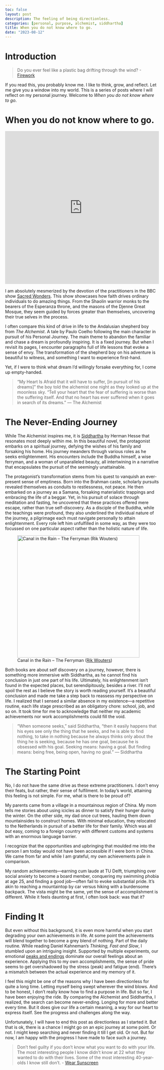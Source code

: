 ```yaml
---
toc: false
layout: post
description: The feeling of being directionless. 
categories: [personal, purpose, alchemist, siddhartha]
title: When you do not know where to go. 
date: "2023-08-12"
---
```


# Introduction
> Do you ever feel 
> like a plastic bag 
> drifting through the wind? - [Firework](https://www.youtube.com/watch?v=QGJuMBdaqIw)

If you read this, you probably know me. I like to think, grow, and reflect. Let me give you a window into my world. This is a series of posts where I will reflect on my personal journey. Welcome to _When you do not know where to go_.

# When you do not know where to go. 
<iframe width="100%" height="500" frameborder="0" src="https://www.bbc.co.uk/programmes/p07kl857/player"></iframe>

I am absolutely mesmerized by the devotion of the practitioners in the BBC show [Sacred Wonders](https://www.bbc.co.uk/programmes/m0007fhl). This show showcases how faith drives ordinary individuals to do amazing things. From the Shaolin warrior monks to the bearers of the Esperanza throne, and the masons of the Djenne Great Mosque, they seem guided by forces greater than themselves, uncovering their true selves in the process.

I often compare this kind of drive in life to the Andalusian shepherd boy from _The Alchemist_. A tale by Paulo Coelho following the main character in pursuit of his Personal Journey. The main theme to abandon the familiar and chase a dream is profoundly inspiring. It is a fixed journey. But when I revisit its pages, I encounter paragraphs full of life lessons that evoke a sense of envy. The transformation of the shepherd boy on his adventure is beautiful to witness, and something I want to experience first-hand. 

Yet, if I were to think what dream I'd willingly forsake everything for, I come up empty-handed. 

> “My Heart Is Afraid that it will have to suffer, [in pursuit of his dreams]” the boy told the alchemist one night as they looked up at the moonless sky. "Tell your heart that the fear of suffering is worse than the suffering itself. And that no heart has ever suffered when it goes in search of its dreams.” — The Alchemist

# The Never-Ending Journey
While The Alchemist inspires me, it is [Siddhartha](https://www.gutenberg.org/ebooks/2500) by Herman Hesse that resonates most deeply within me. In this beautiful novel, the protagonist embarks on a spiritual journey, defying the wishes of his family and forsaking his home. His journey meanders through various roles as he seeks enlightenment. His encounters include the Buddha himself, a wise ferryman, and a woman of unparalleled beauty, all intertwining in a narrative that encapsulates the pursuit of the seemingly unattainable. 

The protagonist's transformation stems from his quest to vanquish an ever-present sense of emptiness. Born into the Brahman caste, scholarly pursuits revealed themselves as conduits to restlessness, not peace. He then embarked on a journey as a Samana, forsaking materialistic trappings and embracing the life of a beggar. Yet, in his pursuit of solace through meditation and fasting, he uncovered that these practices offered mere escape, rather than true self-discovery. As a disciple of the Buddha, while the teachings were profound, they also underlined the individual nature of the journey, a pilgrimage each must navigate personally to attain enlightenment. Every role left him unfulfilled in some way, as they were too focussed on one particular aspect rather than the holistic nature of life. 

![Canal in the Rain – The Ferryman ([Rik Wouters](https://artvee.com/dl/canal-in-the-rain-the-ferryman/))](ferryman.jpg){height=400px}

Both books are about self discovery on a journey, however, there is something more immersive with Siddhartha, as he cannot find his conclusion in just one part of his life. Ultimately, his enlightenment isn't found in the expected places, but serendipitously, besides a river. I'll not spoil the rest as I believe the story is worth reading yourself. It's a beautiful conclusion and made me take a step back to reassess my perspective on life. I realized that I sensed a similar absence in my existence—a repetitive routine, each life stage prescribed as an obligatory chore: school, job, and so on. It took time for me to acknowledge that neither my academic achievements nor work accomplishments could fill the void.

> “When someone seeks,” said Siddhartha, “then it easily happens that his eyes see only the thing that he seeks, and he is able to find nothing, to take in nothing because he always thinks only about the thing he is seeking, because he has one goal, because he is obsessed with his goal. Seeking means: having a goal. But finding means: being free, being open, having no goal.” — Siddhartha

# The Starting Point
No, I do not have the same drive as these extreme practitioners. I don't envy their feats, but rather, their sense of fulfilment. In today's world, attaining this feeling is not simple. For me, what is there to be proud of? 

My parents came from a village in a mountainous region of China. My mom tells me stories about using icicles as dinner to satisfy their hunger during the winter. On the other side, my dad once cut trees, hauling them down mountainsides to construct homes. With minimal education, they relocated to the Netherlands in pursuit of a better life for their family. Which was all _but_ easy, coming to a foreign country with different customs and systems with an enormous language barrier. 

I recognize that the opportunities and upbringing that moulded me into the person I am today would not have been accessible if I were born in China. We came from far and while I am grateful, my own achievements pale in comparison. 

My random achievements—earning cum laude at TU Delft, triumphing over social anxiety to become a board member, conquering my swimming phobia at age 25, and finding a good job—often fail to evoke substantial pride. It's akin to reaching a mountaintop by car versus hiking with a burdensome backpack. The vista might be the same, yet the sense of accomplishment is different. While it feels daunting at first, I often look back: was that it? 

# Finding It
But even without this background, it is even more harmful when you start degrading your own achievements in life. At some point the achievements will blend together to become a grey blend of nothing. Part of the daily routine. While reading Daniel Kahneman's _Thinking, Fast and Slow_, I stumbled upon an intriguing insight. Supported by multiple experiments, our emotional [peaks and endings](https://www.wikiwand.com/en/Peak%E2%80%93end_rule) dominate our overall feelings about an experience. Applying this to my own accomplishments, the sense of pride seems to get overshadowed by the stress (peak) and fatigue (end). There's a mismatch between the actual experience and my memory of it.

I feel this might be one of the reasons why I have been directionless for quite a long time. Letting myself being swept wherever the wind blows. And to be honest, I don't really know how to find a purpose in life. But so far, I have been enjoying the ride. By comparing the Alchemist and Siddhartha, I realized, the search can become never-ending. Longing for more and better every time. But it does give our life a certain meaning, a way for our heart to express itself. See the progress and challenges along the way. 

Unfortunately, I will have to end this post as directionless as I started it. But that is ok, there is a chance I might go on an epic journey at some point. Or not. I might keep searching and never finding it till I get old. Or not. But for now, I am happy with the progress I have made to face such a journey. 

> Don't feel guilty if you don't know what you want to do with your life. The most interesting people I know didn't know at 22 what they wanted to do with their lives. Some of the most interesting 40-year-olds I know still don't. - 
[Wear Sunscreen](https://www.youtube.com/watch?v=sTJ7AzBIJoI)